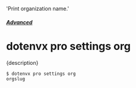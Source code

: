   'Print organization name.'

##### [Advanced](/docs/pro#advanced)
# dotenvx pro settings org

<p className="lead">{description}</p>

```sh
$ dotenvx pro settings org
orgslug
```
